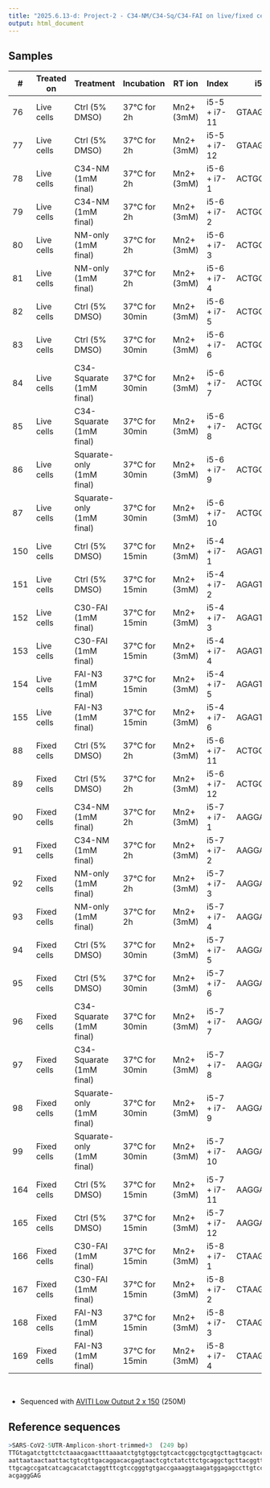 ```yaml
---
title: "2025.6.13-d: Project-2 - C34-NM/C34-Sq/C34-FAI on live/fixed cells at 37°C"
output: html_document
---
```



## Samples

<div style="font-size: 0.8em;">
| #   | Treated on  | Treatment                 | Incubation     | RT ion     | Index        | i5       | i7       |
|-----|-------------|---------------------------|----------------|------------|--------------|----------|----------|
| 76  | Live cells  | Ctrl (5% DMSO)            | 37°C for 2h    | Mn2+ (3mM) | i5-5 + i7-11 | GTAAGGAG | TGCCTCTT |
| 77  | Live cells  | Ctrl (5% DMSO)            | 37°C for 2h    | Mn2+ (3mM) | i5-5 + i7-12 | GTAAGGAG | TCCTCTAC |
| 78  | Live cells  | C34-NM (1mM final)        | 37°C for 2h    | Mn2+ (3mM) | i5-6 + i7-1  | ACTGCATA | TCGCCTTA |
| 79  | Live cells  | C34-NM (1mM final)        | 37°C for 2h    | Mn2+ (3mM) | i5-6 + i7-2  | ACTGCATA | CTAGTACG |
| 80  | Live cells  | NM-only (1mM final)       | 37°C for 2h    | Mn2+ (3mM) | i5-6 + i7-3  | ACTGCATA | TTCTGCCT |
| 81  | Live cells  | NM-only (1mM final)       | 37°C for 2h    | Mn2+ (3mM) | i5-6 + i7-4  | ACTGCATA | GCTCAGGA |
| 82  | Live cells  | Ctrl (5% DMSO)            | 37°C for 30min | Mn2+ (3mM) | i5-6 + i7-5  | ACTGCATA | AGGAGTCC |
| 83  | Live cells  | Ctrl (5% DMSO)            | 37°C for 30min | Mn2+ (3mM) | i5-6 + i7-6  | ACTGCATA | CATGCCTA |
| 84  | Live cells  | C34-Squarate (1mM final)  | 37°C for 30min | Mn2+ (3mM) | i5-6 + i7-7  | ACTGCATA | GTAGAGAG |
| 85  | Live cells  | C34-Squarate (1mM final)  | 37°C for 30min | Mn2+ (3mM) | i5-6 + i7-8  | ACTGCATA | CCTCTCTG |
| 86  | Live cells  | Squarate-only (1mM final) | 37°C for 30min | Mn2+ (3mM) | i5-6 + i7-9  | ACTGCATA | AGCGTAGC |
| 87  | Live cells  | Squarate-only (1mM final) | 37°C for 30min | Mn2+ (3mM) | i5-6 + i7-10 | ACTGCATA | CAGCCTCG |
| 150 | Live cells  | Ctrl (5% DMSO)            | 37°C for 15min | Mn2+ (3mM) | i5-4 + i7-1  | AGAGTAGA | TCGCCTTA |
| 151 | Live cells  | Ctrl (5% DMSO)            | 37°C for 15min | Mn2+ (3mM) | i5-4 + i7-2  | AGAGTAGA | CTAGTACG |
| 152 | Live cells  | C30-FAI (1mM final)       | 37°C for 15min | Mn2+ (3mM) | i5-4 + i7-3  | AGAGTAGA | TTCTGCCT |
| 153 | Live cells  | C30-FAI (1mM final)       | 37°C for 15min | Mn2+ (3mM) | i5-4 + i7-4  | AGAGTAGA | GCTCAGGA |
| 154 | Live cells  | FAI-N3 (1mM final)        | 37°C for 15min | Mn2+ (3mM) | i5-4 + i7-5  | AGAGTAGA | AGGAGTCC |
| 155 | Live cells  | FAI-N3 (1mM final)        | 37°C for 15min | Mn2+ (3mM) | i5-4 + i7-6  | AGAGTAGA | CATGCCTA |
| 88  | Fixed cells | Ctrl (5% DMSO)            | 37°C for 2h    | Mn2+ (3mM) | i5-6 + i7-11 | ACTGCATA | TGCCTCTT |
| 89  | Fixed cells | Ctrl (5% DMSO)            | 37°C for 2h    | Mn2+ (3mM) | i5-6 + i7-12 | ACTGCATA | TCCTCTAC |
| 90  | Fixed cells | C34-NM (1mM final)        | 37°C for 2h    | Mn2+ (3mM) | i5-7 + i7-1  | AAGGAGTA | TCGCCTTA |
| 91  | Fixed cells | C34-NM (1mM final)        | 37°C for 2h    | Mn2+ (3mM) | i5-7 + i7-2  | AAGGAGTA | CTAGTACG |
| 92  | Fixed cells | NM-only (1mM final)       | 37°C for 2h    | Mn2+ (3mM) | i5-7 + i7-3  | AAGGAGTA | TTCTGCCT |
| 93  | Fixed cells | NM-only (1mM final)       | 37°C for 2h    | Mn2+ (3mM) | i5-7 + i7-4  | AAGGAGTA | GCTCAGGA |
| 94  | Fixed cells | Ctrl (5% DMSO)            | 37°C for 30min | Mn2+ (3mM) | i5-7 + i7-5  | AAGGAGTA | AGGAGTCC |
| 95  | Fixed cells | Ctrl (5% DMSO)            | 37°C for 30min | Mn2+ (3mM) | i5-7 + i7-6  | AAGGAGTA | CATGCCTA |
| 96  | Fixed cells | C34-Squarate (1mM final)  | 37°C for 30min | Mn2+ (3mM) | i5-7 + i7-7  | AAGGAGTA | GTAGAGAG |
| 97  | Fixed cells | C34-Squarate (1mM final)  | 37°C for 30min | Mn2+ (3mM) | i5-7 + i7-8  | AAGGAGTA | CCTCTCTG |
| 98  | Fixed cells | Squarate-only (1mM final) | 37°C for 30min | Mn2+ (3mM) | i5-7 + i7-9  | AAGGAGTA | AGCGTAGC |
| 99  | Fixed cells | Squarate-only (1mM final) | 37°C for 30min | Mn2+ (3mM) | i5-7 + i7-10 | AAGGAGTA | CAGCCTCG |
| 164 | Fixed cells | Ctrl (5% DMSO)            | 37°C for 15min | Mn2+ (3mM) | i5-7 + i7-11 | AAGGAGTA | TGCCTCTT |
| 165 | Fixed cells | Ctrl (5% DMSO)            | 37°C for 15min | Mn2+ (3mM) | i5-7 + i7-12 | AAGGAGTA | TCCTCTAC |
| 166 | Fixed cells | C30-FAI (1mM final)       | 37°C for 15min | Mn2+ (3mM) | i5-8 + i7-1  | CTAAGCCT | TCGCCTTA |
| 167 | Fixed cells | C30-FAI (1mM final)       | 37°C for 15min | Mn2+ (3mM) | i5-8 + i7-2  | CTAAGCCT | CTAGTACG |
| 168 | Fixed cells | FAI-N3 (1mM final)        | 37°C for 15min | Mn2+ (3mM) | i5-8 + i7-3  | CTAAGCCT | TTCTGCCT |
| 169 | Fixed cells | FAI-N3 (1mM final)        | 37°C for 15min | Mn2+ (3mM) | i5-8 + i7-4  | CTAAGCCT | GCTCAGGA |
</div>
<br>

- Sequenced with [AVITI Low Output 2 x 150](https://www.elementbiosciences.com/products/aviti/specs) (250M)


## Reference sequences

```r
>SARS-CoV2-5UTR-Amplicon-short-trimmed+3  (249 bp)
TTGtagatctgttctctaaacgaactttaaaatctgtgtggctgtcactcggctgcgtgcttagtgcactcacgcagtat
aattaataactaattactgtcgttgacaggacacgagtaactcgtctatcttctgcaggctgcttacggtttcgtccgtg
ttgcagccgatcatcagcacatctaggtttcgtccgggtgtgaccgaaaggtaagatggagagccttgtccctggtttca
acgaggGAG
```
